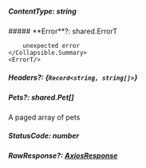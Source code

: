 
##### **ContentType**: string

<Collapsible>
    <Collapsible.Summary>
        ##### **Error**?: shared.ErrorT

        unexpected error
    </Collapsible.Summary>
    <ErrorT/>
</Collapsible>

##### **Headers**?: {`Record<string, string[]>`}

##### **Pets**?: shared.Pet[]

A paged array of pets

##### **StatusCode**: number

##### **RawResponse**?: [AxiosResponse](https://axios-http.com/docs/res_schema)
